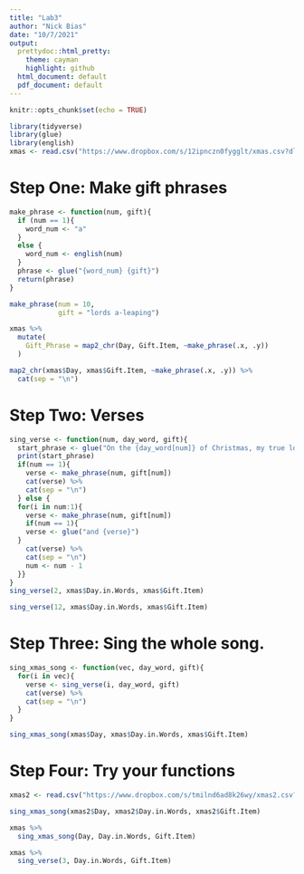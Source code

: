 ---
title: "Lab3"
author: "Nick Bias"
date: "10/7/2021"
output:
  prettydoc::html_pretty:
    theme: cayman
    highlight: github
  html_document: default
  pdf_document: default
---

```{r setup, include=FALSE}
knitr::opts_chunk$set(echo = TRUE)
```

```{r}
library(tidyverse)
library(glue)
library(english)
xmas <- read.csv("https://www.dropbox.com/s/12ipnczn0fygglt/xmas.csv?dl=1")
```

# Step One: Make gift phrases
```{r, echo = TRUE}
make_phrase <- function(num, gift){
  if (num == 1){
    word_num <- "a"
  }
  else {
    word_num <- english(num)
  }
  phrase <- glue("{word_num} {gift}")
  return(phrase)
}
```

```{r, echo = TRUE}
make_phrase(num = 10, 
            gift = "lords a-leaping")
```

```{r, echo = TRUE}
xmas %>%
  mutate(
    Gift_Phrase = map2_chr(Day, Gift.Item, ~make_phrase(.x, .y))
  )
```

```{r}
map2_chr(xmas$Day, xmas$Gift.Item, ~make_phrase(.x, .y)) %>% 
  cat(sep = "\n")
```



# Step Two: Verses
```{r, echo = TRUE}
sing_verse <- function(num, day_word, gift){
  start_phrase <- glue("On the {day_word[num]} of Christmas, my true love sent to me,")
  print(start_phrase)
  if(num == 1){
    verse <- make_phrase(num, gift[num])
    cat(verse) %>% 
    cat(sep = "\n")
  } else {
  for(i in num:1){
    verse <- make_phrase(num, gift[num])
    if(num == 1){
    verse <- glue("and {verse}")
  }
    cat(verse) %>% 
    cat(sep = "\n")
    num <- num - 1
  }}
}
sing_verse(2, xmas$Day.in.Words, xmas$Gift.Item)
```

```{r, echo=TRUE}
sing_verse(12, xmas$Day.in.Words, xmas$Gift.Item)
```

# Step Three: Sing the whole song.
```{r, echo = TRUE}
sing_xmas_song <- function(vec, day_word, gift){
  for(i in vec){
    verse <- sing_verse(i, day_word, gift)
    cat(verse) %>% 
    cat(sep = "\n")
  }
}

sing_xmas_song(xmas$Day, xmas$Day.in.Words, xmas$Gift.Item)
```

# Step Four: Try your functions
```{r, echo = TRUE}
xmas2 <- read.csv("https://www.dropbox.com/s/tmilnd6ad8k26wy/xmas2.csv?dl=1")
```

```{r, echo = TRUE}
sing_xmas_song(xmas2$Day, xmas2$Day.in.Words, xmas2$Gift.Item)
```


```{r}
xmas %>% 
  sing_xmas_song(Day, Day.in.Words, Gift.Item)
```


```{r}
xmas %>%
  sing_verse(3, Day.in.Words, Gift.Item)
```


